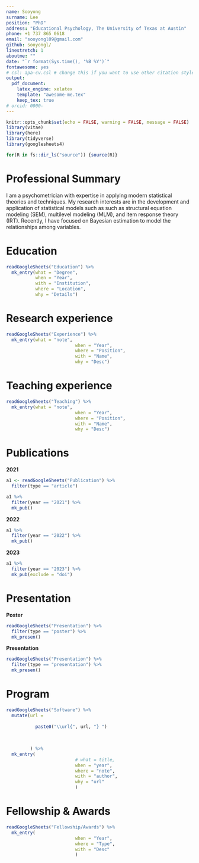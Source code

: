 ```yaml
---
name: Sooyong
surname: Lee
position: "PhD"
address: "Educational Psychology, The University of Texas at Austin"
phone: +1 737 865 0618
email: "sooyongl09@gmail.com"
github: sooyongl/
linestretch: 1
aboutme: ""
date: "`r format(Sys.time(), '%B %Y')`"
fontawesome: yes
# csl: apa-cv.csl # change this if you want to use other citation styles
output:
  pdf_document:
    latex_engine: xelatex
    template: "awesome-me.tex"
    keep_tex: true
# orcid: 0000-
---
```


```r
knitr::opts_chunk$set(echo = FALSE, warning = FALSE, message = FALSE)
library(vitae)
library(here)
library(tidyverse)
library(googlesheets4)

for(R in fs::dir_ls("source")) {source(R)}
```


# Professional Summary

I am a psychometrician with expertise in applying modern statistical theories and techniques. My research interests are in the development and application of statistical models such as such as structural equation modeling (SEM), multilevel modeling (MLM), and item response theory (IRT). Recently, I have focused on Bayesian estimation to model the relationships among variables.


# Education


```r

readGoogleSheets("Education") %>% 
  mk_entry(what = "Degree",
           when = "Year",
           with = "Institution",
           where = "Location",
           why = "Details")

```


# Research experience
```r
readGoogleSheets("Experience") %>% 
  mk_entry(what = "note",
                          when = "Year",
                          where = "Position",
                          with = "Name",
                          why = "Desc")
```


# Teaching experience
```r
readGoogleSheets("Teaching") %>% 
  mk_entry(what = "note",
                          when = "Year",
                          where = "Position",
                          with = "Name",
                          why = "Desc")
```


# Publications

\setlength{\leftskip}{0cm}
**2021**

\setlength{\leftskip}{0.5cm}

```r
a1 <- readGoogleSheets("Publication") %>%
  filter(type == "article")

a1 %>% 
  filter(year == "2021") %>%
  mk_pub()
```

\setlength{\leftskip}{0cm}
**2022**

\setlength{\leftskip}{0.5cm}
```r
a1 %>% 
  filter(year == "2022") %>% 
  mk_pub()
```

\setlength{\leftskip}{0cm}
**2023**

\setlength{\leftskip}{0.5cm}
```r
a1 %>%
  filter(year == "2023") %>%
  mk_pub(exclude = "doi")
```

\setlength{\leftskip}{0cm}


# Presentation

\setlength{\leftskip}{0cm}
**Poster**

\setlength{\leftskip}{0.5cm}

```r
readGoogleSheets("Presentation") %>%
  filter(type == "poster") %>% 
  mk_presen()
```

\setlength{\leftskip}{0cm}
**Presentation**

\setlength{\leftskip}{0.5cm}

```r
readGoogleSheets("Presentation") %>%
  filter(type == "presentation") %>% 
  mk_presen()
```

\setlength{\leftskip}{0cm}

# Program

```r
readGoogleSheets("Software") %>%
  mutate(url = 
         
           paste0("\\url{", url, "} ")
           
         
         
         ) %>% 
  mk_entry(
                          # what = title,
                          when = "year",
                          where = "note",
                          with = "author",
                          why = "url"
                          )
```

# Fellowship & Awards

```r
readGoogleSheets("Fellowship/Awards") %>%
  mk_entry(
                          when = "Year",
                          where = "Type",
                          with = "Desc"
                          )
```




